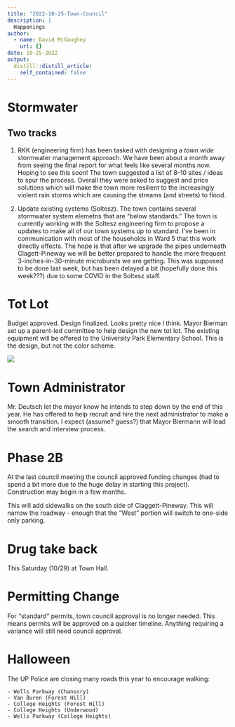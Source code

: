 ```yaml
---
title: "2022-10-25-Town-Council"
description: |
  Happenings
author:
  - name: David McGaughey
    url: {}
date: 10-25-2022
output:
  distill::distill_article:
    self_contained: false
---
```


# Stormwater

## Two tracks

1. RKK (engineering firm) has been tasked with designing a *town wide* stormwater management approach. We have been about a month away from seeing the final report for what feels like several months now. Hoping to see this soon! The town suggested a list of 8-10 sites / ideas to spur the process. Overall they were asked to suggest and price solutions which will make the town more resilient to the increasingly violent rain storms which are causing the streams (and streets) to flood. 

2. Update existing systems (Soltesz). The town contains several stormwater system elemetns that are “below standards.” The town is currently working with the Soltesz engineering firm to propose a updates to make all of our town systems up to standard. I’ve been in communication with most of the households in Ward 5 that this work directly effects. The hope is that after we upgrade the pipes underneath Clagett-Pineway we will be better prepared to handle the more frequent 3-inches-in-30-minute microbursts we are getting. This was supposed to be done last week, but has been delayed a bit (hopefully done this week???) due to some COVID in the Soltesz staff.

# Tot Lot

Budget approved. Design finalized. Looks pretty nice I think. Mayor Bierman set up a parent-led committee to help design the new tot lot. The existing equipment will be offered to the University Park Elementary School. This is the design, but not the color scheme. 

![](design.png)


# Town Administrator

Mr. Deutsch let the mayor know he intends to step down by the end of this year. He has offered to help recruit and hire the next administrator to make a smooth transition. I expect (assume? guess?) that Mayor Biermann will lead the search and interview process. 

# Phase 2B

At the last council meeting the council approved funding changes (had to spend a bit more due to the huge delay in starting this project). Construction may begin in a few months.

This will add sidewalks on the south side of Claggett-Pineway. This will narrow the roadway - enough that the “West” portion will switch to one-side only parking. 

# Drug take back

This Saturday (10/29) at Town Hall.

# Permitting Change

For "standard" permits, town council approval is no longer needed. This means permits will be approved on a quicker timeline. Anything requiring a variance will still need council approval. 

# Halloween

The UP Police are closing many roads this year to encourage walking:

	- Wells Parkway (Chansory)
	- Van Buren (Forest Hill)
	- College Heights (Forest Hill)
	- College Heights (Underwood)
	- Wells Parkway (College Heights)
